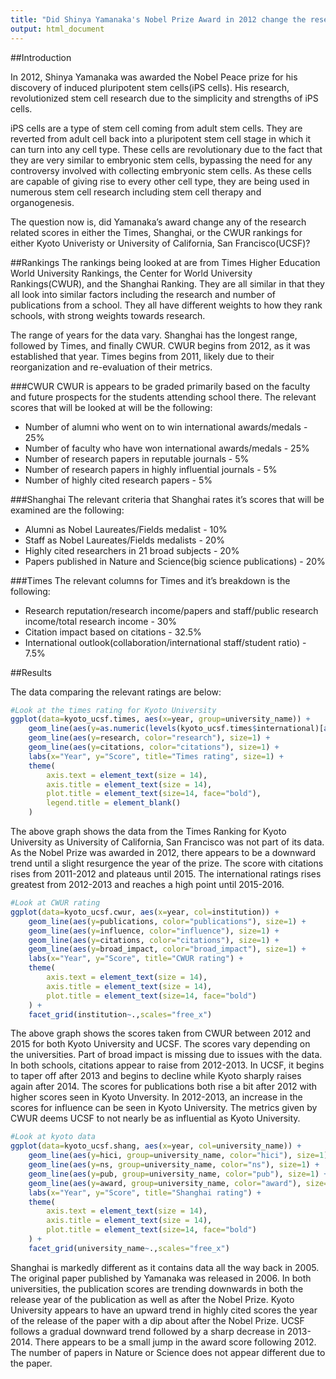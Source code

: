 ```yaml
---
title: "Did Shinya Yamanaka's Nobel Prize Award in 2012 change the research scores of his affiliated schools?"
output: html_document
---
```


##Introduction

In 2012, Shinya Yamanaka was awarded the Nobel Peace prize for his discovery of induced pluripotent stem cells(iPS cells). His research, revolutionized stem cell research due to the simplicity and strengths of iPS cells.

iPS cells are a type of stem cell coming from adult stem cells. They are reverted from adult cell back into a pluripotent stem cell stage in which it can turn into any cell type. These cells are revolutionary due to the fact that they are very similar to embryonic stem cells, bypassing the need for any controversy involved with collecting embryonic stem cells. As these cells are capable of giving rise to every other cell type, they are being used in numerous stem cell research including stem cell therapy and organogenesis.

The question now is, did Yamanaka's award change any of the research related scores in either the Times, Shanghai, or the CWUR rankings for either Kyoto Univeristy or University of California, San Francisco(UCSF)?

##Rankings
The rankings being looked at are from Times Higher Education World University Rankings, the Center for World University Rankings(CWUR), and the Shanghai Ranking. They are all similar in that they all look into similar factors including the research and number of publications from a school. They all have different weights to how they rank schools, with strong weights towards research.

The range of years for the data vary. Shanghai has the longest range, followed by Times, and finally CWUR. CWUR begins from 2012, as it was established that year. Times begins from 2011, likely due to their reorganization and re-evaluation of their metrics. 

###CWUR
CWUR is appears to be graded primarily based on the faculty and future prospects for the students attending school there. The relevant scores that will be looked at will be the following:

* Number of alumni who went on to win international awards/medals - 25%
* Number of faculty who have won international awards/medals - 25%
* Number of research papers in reputable journals - 5%
* Number of research papers in highly influential journals - 5%
* Number of highly cited research papers - 5%

###Shanghai
The relevant criteria that Shanghai rates it's scores that will be examined are the following:

* Alumni as Nobel Laureates/Fields medalist - 10%
* Staff as Nobel Laureates/Fields medalists - 20%
* Highly cited researchers in 21 broad subjects - 20%
* Papers published in Nature and Science(big science publications) - 20%

###Times
The relevant columns for Times and it's breakdown is the following:

* Research reputation/research income/papers and staff/public research income/total research income - 30%
* Citation impact based on citations - 32.5%
* International outlook(collaboration/international staff/student ratio) - 7.5%

##Results

The data comparing the relevant ratings are below:

```r
#Look at the times rating for Kyoto University
ggplot(data=kyoto_ucsf.times, aes(x=year, group=university_name)) + 
    geom_line(aes(y=as.numeric(levels(kyoto_ucsf.times$international)[as.numeric(kyoto_ucsf.times$international)]), color="international")) + 
    geom_line(aes(y=research, color="research"), size=1) + 
    geom_line(aes(y=citations, color="citations"), size=1) + 
    labs(x="Year", y="Score", title="Times rating", size=1) +
    theme(
        axis.text = element_text(size = 14),
        axis.title = element_text(size = 14),
        plot.title = element_text(size=14, face="bold"),
        legend.title = element_blank()
    )
```

The above graph shows the data from the Times Ranking for Kyoto University as University of California, San Francisco was not part of its data. As the Nobel Prize was awarded in 2012, there appears to be a downward trend until a slight resurgence the year of the prize. The score with citations rises from 2011-2012 and plateaus until 2015. The international ratings rises greatest from 2012-2013 and reaches a high point until 2015-2016.

```r
#Look at CWUR rating
ggplot(data=kyoto_ucsf.cwur, aes(x=year, col=institution)) + 
    geom_line(aes(y=publications, color="publications"), size=1) + 
    geom_line(aes(y=influence, color="influence"), size=1) + 
    geom_line(aes(y=citations, color="citations"), size=1) + 
    geom_line(aes(y=broad_impact, color="broad_impact"), size=1) +
    labs(x="Year", y="Score", title="CWUR rating") +
    theme(
        axis.text = element_text(size = 14),
        axis.title = element_text(size = 14),
        plot.title = element_text(size=14, face="bold")
    ) + 
    facet_grid(institution~.,scales="free_x")
```

The above graph shows the scores taken from CWUR between 2012 and 2015 for both Kyoto University and UCSF. The scores vary depending on the universities. Part of broad impact is missing due to issues with the data. In both schools, citations appear to raise from 2012-2013. In UCSF, it begins to taper off after 2013 and begins to decline while Kyoto sharply raises again after 2014. The scores for publications both rise a bit after 2012 with higher scores seen in Kyoto Unversity. In 2012-2013, an increase in the scores for influence can be seen in Kyoto University. The metrics given by CWUR deems UCSF to not nearly be as influential as Kyoto University.

```r
#Look at kyoto data
ggplot(data=kyoto_ucsf.shang, aes(x=year, col=university_name)) + 
    geom_line(aes(y=hici, group=university_name, color="hici"), size=1) + 
    geom_line(aes(y=ns, group=university_name, color="ns"), size=1) + 
    geom_line(aes(y=pub, group=university_name, color="pub"), size=1) + 
    geom_line(aes(y=award, group=university_name, color="award"), size=1) +
    labs(x="Year", y="Score", title="Shanghai rating") +
    theme(
        axis.text = element_text(size = 14),
        axis.title = element_text(size = 14),
        plot.title = element_text(size=14, face="bold")
    ) + 
    facet_grid(university_name~.,scales="free_x")
```
Shanghai is markedly different as it contains data all the way back in 2005. The original paper published by Yamanaka was released in 2006. In both universities, the publication scores are trending downwards in both the release year of the publication as well as after the Nobel Prize. Kyoto University appears to have an upward trend in highly cited scores the year of the release of the paper with a dip about after the Nobel Prize. UCSF follows a gradual downward trend followed by a sharp decrease in 2013-2014. There appears to be a small jump in the award score following 2012. The number of papers in Nature or Science does not appear different due to the paper.
